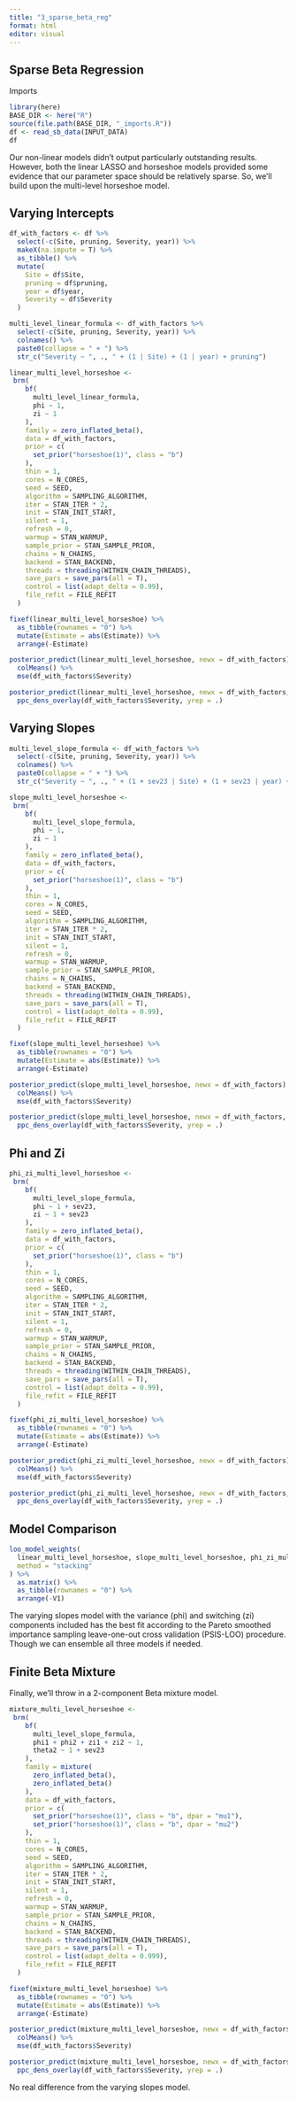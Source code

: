 ```yaml
---
title: "3_sparse_beta_reg"
format: html
editor: visual
---
```


## Sparse Beta Regression

Imports

```r

library(here)
BASE_DIR <- here("R")
source(file.path(BASE_DIR, "_imports.R"))
df <- read_sb_data(INPUT_DATA)
df
```

Our non-linear models didn't output particularly outstanding results. However, both the linear LASSO and horseshoe models provided some evidence that our parameter space should be relatively sparse. So, we'll build upon the multi-level horseshoe model.

## Varying Intercepts

```r

df_with_factors <- df %>%
  select(-c(Site, pruning, Severity, year)) %>%
  makeX(na.impute = T) %>%
  as_tibble() %>%
  mutate(
    Site = df$Site, 
    pruning = df$pruning, 
    year = df$year, 
    Severity = df$Severity
  )  

multi_level_linear_formula <- df_with_factors %>% 
  select(-c(Site, pruning, Severity, year)) %>% 
  colnames() %>%
  paste0(collapse = " + ") %>%
  str_c("Severity ~ ", ., " + (1 | Site) + (1 | year) + pruning")

linear_multi_level_horseshoe <- 
 brm(
    bf(
      multi_level_linear_formula,
      phi ~ 1,
      zi ~ 1
    ),
    family = zero_inflated_beta(),
    data = df_with_factors,
    prior = c(
      set_prior("horseshoe(1)", class = "b")
    ),
    thin = 1,
    cores = N_CORES,
    seed = SEED,
    algorithm = SAMPLING_ALGORITHM,
    iter = STAN_ITER * 2,
    init = STAN_INIT_START,
    silent = 1,
    refresh = 0,
    warmup = STAN_WARMUP,
    sample_prior = STAN_SAMPLE_PRIOR,
    chains = N_CHAINS,
    backend = STAN_BACKEND,
    threads = threading(WITHIN_CHAIN_THREADS),
    save_pars = save_pars(all = T),
    control = list(adapt_delta = 0.99),
    file_refit = FILE_REFIT
  )

fixef(linear_multi_level_horseshoe) %>%
  as_tibble(rownames = "0") %>%
  mutate(Estimate = abs(Estimate)) %>%
  arrange(-Estimate)
```

```r

posterior_predict(linear_multi_level_horseshoe, newx = df_with_factors) %>%
  colMeans() %>%
  mse(df_with_factors$Severity)
```

```r

posterior_predict(linear_multi_level_horseshoe, newx = df_with_factors, ndraws = 50) %>%
  ppc_dens_overlay(df_with_factors$Severity, yrep = .)
```

## Varying Slopes 

```r

multi_level_slope_formula <- df_with_factors %>% 
  select(-c(Site, pruning, Severity, year)) %>% 
  colnames() %>%
  paste0(collapse = " + ") %>%
  str_c("Severity ~ ", ., " + (1 + sev23 | Site) + (1 + sev23 | year) + pruning")

slope_multi_level_horseshoe <- 
 brm(
    bf(
      multi_level_slope_formula,
      phi ~ 1,
      zi ~ 1
    ),
    family = zero_inflated_beta(),
    data = df_with_factors,
    prior = c(
      set_prior("horseshoe(1)", class = "b")
    ),
    thin = 1,
    cores = N_CORES,
    seed = SEED,
    algorithm = SAMPLING_ALGORITHM,
    iter = STAN_ITER * 2,
    init = STAN_INIT_START,
    silent = 1,
    refresh = 0,
    warmup = STAN_WARMUP,
    sample_prior = STAN_SAMPLE_PRIOR,
    chains = N_CHAINS,
    backend = STAN_BACKEND,
    threads = threading(WITHIN_CHAIN_THREADS),
    save_pars = save_pars(all = T),
    control = list(adapt_delta = 0.99),
    file_refit = FILE_REFIT
  )

fixef(slope_multi_level_horseshoe) %>%
  as_tibble(rownames = "0") %>%
  mutate(Estimate = abs(Estimate)) %>%
  arrange(-Estimate)
```

```r

posterior_predict(slope_multi_level_horseshoe, newx = df_with_factors) %>%
  colMeans() %>%
  mse(df_with_factors$Severity)
```

```r

posterior_predict(slope_multi_level_horseshoe, newx = df_with_factors, ndraws = 50) %>%
  ppc_dens_overlay(df_with_factors$Severity, yrep = .)
```

## Phi and Zi

```r

phi_zi_multi_level_horseshoe <- 
 brm(
    bf(
      multi_level_slope_formula,
      phi ~ 1 + sev23,
      zi ~ 1 + sev23
    ),
    family = zero_inflated_beta(),
    data = df_with_factors,
    prior = c(
      set_prior("horseshoe(1)", class = "b")
    ),
    thin = 1,
    cores = N_CORES,
    seed = SEED,
    algorithm = SAMPLING_ALGORITHM,
    iter = STAN_ITER * 2,
    init = STAN_INIT_START,
    silent = 1,
    refresh = 0,
    warmup = STAN_WARMUP,
    sample_prior = STAN_SAMPLE_PRIOR,
    chains = N_CHAINS,
    backend = STAN_BACKEND,
    threads = threading(WITHIN_CHAIN_THREADS),
    save_pars = save_pars(all = T),
    control = list(adapt_delta = 0.99),
    file_refit = FILE_REFIT
  )

fixef(phi_zi_multi_level_horseshoe) %>%
  as_tibble(rownames = "0") %>%
  mutate(Estimate = abs(Estimate)) %>%
  arrange(-Estimate)
```

```r

posterior_predict(phi_zi_multi_level_horseshoe, newx = df_with_factors) %>%
  colMeans() %>%
  mse(df_with_factors$Severity)
```

```r

posterior_predict(phi_zi_multi_level_horseshoe, newx = df_with_factors, ndraws = 50) %>%
  ppc_dens_overlay(df_with_factors$Severity, yrep = .)
```

## Model Comparison

```r

loo_model_weights(
  linear_multi_level_horseshoe, slope_multi_level_horseshoe, phi_zi_multi_level_horseshoe,
  method = "stacking"
) %>%
  as.matrix() %>%
  as_tibble(rownames = "0") %>%
  arrange(-V1)
```
The varying slopes model with the variance (phi) and switching (zi) components included has the best fit according to the Pareto smoothed importance sampling leave-one-out cross validation (PSIS-LOO) procedure. Though we can ensemble all three models if needed.

## Finite Beta Mixture

Finally, we'll throw in a 2-component Beta mixture model.

```r

mixture_multi_level_horseshoe <- 
 brm(
    bf(
      multi_level_slope_formula,
      phi1 + phi2 + zi1 + zi2 ~ 1,
      theta2 ~ 1 + sev23
    ),
    family = mixture(
      zero_inflated_beta(),
      zero_inflated_beta()
    ),
    data = df_with_factors,
    prior = c(
      set_prior("horseshoe(1)", class = "b", dpar = "mu1"),
      set_prior("horseshoe(1)", class = "b", dpar = "mu2")
    ),
    thin = 1,
    cores = N_CORES,
    seed = SEED,
    algorithm = SAMPLING_ALGORITHM,
    iter = STAN_ITER * 2,
    init = STAN_INIT_START,
    silent = 1,
    refresh = 0,
    warmup = STAN_WARMUP,
    sample_prior = STAN_SAMPLE_PRIOR,
    chains = N_CHAINS,
    backend = STAN_BACKEND,
    threads = threading(WITHIN_CHAIN_THREADS),
    save_pars = save_pars(all = T),
    control = list(adapt_delta = 0.999),
    file_refit = FILE_REFIT
  )

fixef(mixture_multi_level_horseshoe) %>%
  as_tibble(rownames = "0") %>%
  mutate(Estimate = abs(Estimate)) %>%
  arrange(-Estimate)
```

```r

posterior_predict(mixture_multi_level_horseshoe, newx = df_with_factors) %>%
  colMeans() %>%
  mse(df_with_factors$Severity)
```

```r

posterior_predict(mixture_multi_level_horseshoe, newx = df_with_factors, ndraws = 100) %>%
  ppc_dens_overlay(df_with_factors$Severity, yrep = .)
```

No real difference from the varying slopes model.